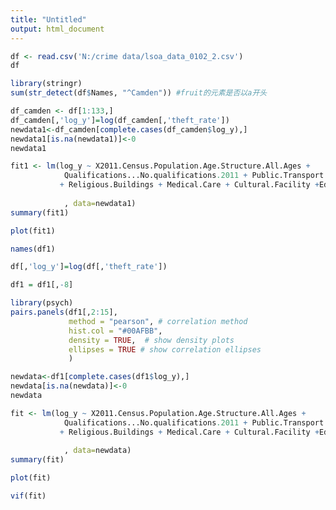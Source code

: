 ---
title: "Untitled"
output: html_document
---

```{r}
df <- read.csv('N:/crime data/lsoa_data_0102_2.csv')
df
```
```{r}
library(stringr)
sum(str_detect(df$Names, "^Camden")) #fruit的元素是否以a开头
```
```{r}
df_camden <- df[1:133,]
df_camden[,'log_y']=log(df_camden[,'theft_rate'])
newdata1<-df_camden[complete.cases(df_camden$log_y),]
newdata1[is.na(newdata1)]<-0
newdata1
```
```{r}
fit1 <- lm(log_y ~ X2011.Census.Population.Age.Structure.All.Ages +
            Qualifications...No.qualifications.2011 + Public.Transport.Accessibility.Levels..2014..Average.Score.
           + Religious.Buildings + Medical.Care + Cultural.Facility +Education
            
            , data=newdata1)
summary(fit1)
```
```{r}
plot(fit1)
```

```{r}
names(df1)
```
```{r}
df[,'log_y']=log(df[,'theft_rate'])

```
```{r}
df1 = df1[,-8]
```
```{r}
library(psych)
pairs.panels(df1[,2:15], 
             method = "pearson", # correlation method
             hist.col = "#00AFBB",
             density = TRUE,  # show density plots
             ellipses = TRUE # show correlation ellipses
             )
```


```{r}

newdata<-df1[complete.cases(df1$log_y),]
newdata[is.na(newdata)]<-0
newdata
```
```{r}
fit <- lm(log_y ~ X2011.Census.Population.Age.Structure.All.Ages +
            Qualifications...No.qualifications.2011 + Public.Transport.Accessibility.Levels..2014..Average.Score.
           + Religious.Buildings + Medical.Care + Cultural.Facility +Education
            
            , data=newdata)
summary(fit)
```
```{r}
plot(fit)
```

```{r}
vif(fit)
```

